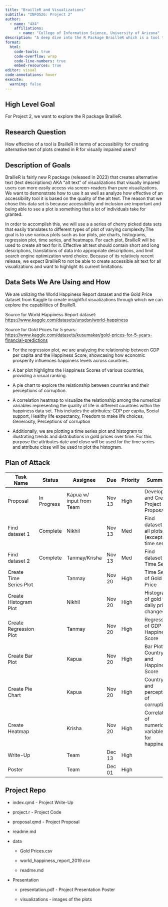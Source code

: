 ```yaml
---
title: "BrailleR and Visualizations"
subtitle: "INFO526: Project 2"
author: 
  - name: "4X4"
    affiliations:
      - name: "College of Information Science, University of Arizona"
description: "A deep dive into the R Package BrailleR which is a tool that makes visualizations in R more accessible to visually-impared users. The accessible feature is the creatation of a text-description of a given plot."
format:
  html:
    code-tools: true
    code-overflow: wrap
    code-line-numbers: true
    embed-resources: true
editor: visual
code-annotations: hover
execute:
  warning: false
---
```


## High Level Goal

For Project 2, we want to explore the R package BrailleR.

## Research Question

How effective of a tool is BrailleR in terms of accessibility for creating alternative text of plots created in R for visually impaired users?\

## Description of Goals

BrailleR is fairly new R package (released in 2023) that creates alternative text (text descriptions) AKA "alt text" of visualizations that visually impared users can more easily access via screen-readers than pure visualizations. We want to demonstrate how to use it as well as analyze how effective of an accessibility tool it is based on the quality of the alt text. The reason that we chose this data set is because accessibility and inclusion are important and being able to see a plot is something that a lot of individuals take for granted.

In order to accomplish this, we will use a a series of cherry picked data sets that easily translates to different types of plot of varying complexity.The goal is to use various plots such as bar plots, pie charts, histograms, regression plot, time series, and heatmaps. For each plot, BrailleR will be used to create alt text for it. Effective alt text should contain short and long descriptions, translations of data into appropriate descriptions, and limit search engine optimization word choice. Because of its relatively recent release, we expect BrailleR to not be able to create accessible alt text for all visualizations and want to highlight its current limitations.

## Data Sets We Are Using and How

We are utilizing the World Happiness Report dataset and the Gold Price dataset from Kaggle to create insightful visualizations through which we can explore the capabilities of BrailleR.

Source for World Happiness Report dataset: <https://www.kaggle.com/datasets/unsdsn/world-happiness>

Source for Gold Prices for 5 years: <https://www.kaggle.com/datasets/kusumakar/gold-prices-for-5-years-financial-predictions>

-   For the regression plot, we are analyzing the relationship between GDP per capita and the Happiness Score, showcasing how economic prosperity influences happiness levels across countries.

-   A bar plot highlights the Happiness Scores of various countries, providing a visual ranking.

-   A pie chart to explore the relationship between countries and their perceptions of corruption.

-   A correlation heatmap to visualize the relationship among the numerical variables representing the quality of life in different countries within the happiness data set. This includes the attributes: GDP per capita, Social support, Healthy life expectancy, Freedom to make life choices, Generosity, Perceptions of corruption

-   Additionally, we are plotting a time series plot and histogram to illustrating trends and distributions in gold prices over time. For this purpose the attributes date and close will be used for the time series and attribute close will be used to plot the histogram.

## Plan of Attack

| Task Name               | Status      | Assignee                 | Due    | Priority | Summary                                          |
|------------|------------|------------|------------|------------|------------|
| Proposal                | In Progress | Kapua w/ input from Team | Nov 13 | High     | Develop and Create Project Proposal              |
| Find dataset 1          | Complete    | Nikhil                   | Nov 13 | Med      | Find dataset for all plots (except time series)  |
| Find dataset 2          | Complete    | Tanmay/Krisha            | Nov 13 | Med      | Find dataset for Time Series                     |
| Create Time Series Plot |             | Tanmay                   | Nov 20 | High     | Time Series of Gold Price                        |
| Create Histogram Plot   |             | Nikhil                   | Nov 20 | High     | Histogram of gold for daily price changes        |
| Create Regression Plot  |             | Tanmay                   | Nov 20 | High     | Regression of GDP and Happiness Score            |
| Create Bar Plot         |             | Kapua                    | Nov 20 | High     | Bar Plot of Country and Happiness Score          |
| Create Pie Chart        |             | Kapua                    | Nov 20 | High     | Country and perceptions of corruption            |
| Create Heatmap          |             | Krisha                   | Nov 20 | High     | Correlation of numerical variables for happiness |
| Write-Up                |             | Team                     | Dec 13 | High     |                                                  |
| Poster                  |             | Team                     | Dec 01 | High     |                                                  |

## Project Repo

-   index.qmd - Project Write-Up

-   project.r - Project Code

-   proposal.qmd - Project Proposal

-   readme.md

-   data

    -   Gold Prices.csv

    -   world_happiness_report_2019.csv

    -   readme.md

-   Presentation

    -   presentation.pdf - Project Presentation Poster

    -   visualizations - images of the plots
